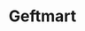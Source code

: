 ---
title: "Geftmart"
publishedAt: "2024-04-31"
summary: "Gefmart Partner Network is a website platform designed to empower electrical businesses in Kerala’s construction sector by streamlining operations, expanding reach, and accelerating growth."
images:
  - "/images/projects/project-01/cover-01.jpg"
team:
  - name: "Selene Yu"
    role: "Software Engineer"
    avatar: "/images/avatar.jpg"
    linkedIn: "https://www.linkedin.com/company/once-ui/"
  - name: "Jane Smith"
    role: "Product Manager"
    avatar: "/images/projects/project-01/avatar-01.jpg"
    linkedIn: "https://www.linkedin.com/company/once-ui/"
link: "https://gefmart.com/"    
---